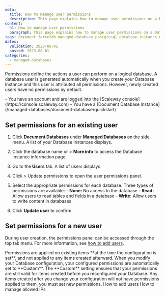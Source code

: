 ```yaml
---
meta:
  title: How to manage user permissions
  description: This page explains how to manage user permissions on a Database Instance
content:
  h1: How to manage user permissions
  paragraph: This page explains how to manage user permissions on a Database Instance
tags: document ferretdb managed-database postgresql database-instance mongodb
dates:
  validation: 2023-08-01
  posted: 2023-08-01
categories:
  - managed-databases
---
```


Permissions define the actions a user can perform on a logical database. A database user is generated automatically when you create your Database Instance and this user is attributed all permissions.
However, newly created users have no permissions by default.

<Macro id="iam-requirements" />

<Message type="requirement">
  - You have an account and are logged into the [Scaleway console](https://console.scaleway.com)
  - You have a [Document Database Instance](/managed-databases/document-database/quickstart)
</Message>

## Set permissions for an existing user

1. Click **Document Databases** under **Managed Databases** on the side menu. A list of your Database Instances displays.
2. Click the database name or <Icon name="more" /> > **More info** to access the Database Instance information page.
3. Go to the **Users** tab. A list of users displays.
4. Click <Icon name="more" /> > Update permissions to open the user permissions panel.
5. Select the appropriate permissions for each database.
    <Message type="note">
      Three types of permissions are available:
        - **None:** No access to the database
        - **Read:** Allow users to read tables and fields in a database
        - **Write:** Allow users to write content in databases

    </Message>
6. Click **Update user** to confirm.

## Set permissions for a new user

During user creation, the permissions panel can be accessed through the top tab menu.
For more information, see [how to add users](/managed-databases/document-database/how-to/add-users).

<Message type="note">
  Permissions are applied on existing items **at the time the configuration is set**, and not applied to any items created afterward.
  When you modify your Database configuration, your configured permissions are automatically set to **Custom**. The **Custom** setting ensures that your permissions are still valid for items created before you reconfigured your Database.
  Any items created after you change your configuration will not have permissions applied to them, you must set new permissions.
</Message>


<Navigation title="See Also">
  <PreviousButton to="/managed-databases/document-database/how-to/add-users/">How to add users</PreviousButton>
  <NextButton to="/managed-databases/document-database/how-to/manage-allowed-ip-addresses/">How to manage allowed IPs</NextButton>
</Navigation>
